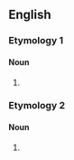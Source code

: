 ==English==

===Etymology 1===

====Noun====
{{head|en|noun plural form}}

# {{plural of|medick|lang=en}}

===Etymology 2===

====Noun====
{{en-noun|-}}

# {{obsolete spelling of|medics|lang=en||(obsolete) the science of [[medicine]]}}